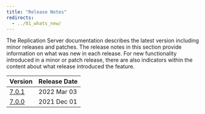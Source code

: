 ```yaml
---
title: "Release Notes"
redirects:
  - ../01_whats_new/
---
```



The Replication Server documentation describes the latest version including minor releases and patches. The release notes in this section provide information on what was new in each release. For new functionality introduced in a minor or patch release, there are also indicators within the content about what release introduced the feature.

| Version | Release Date | 
| ------- | ------------ | 
| [7.0.1](19_eprs_rel_notes_7.0.1) | 2022 Mar 03 |
| [7.0.0](20_eprs_rel_notes_7.0.0) | 2021 Dec 01|

